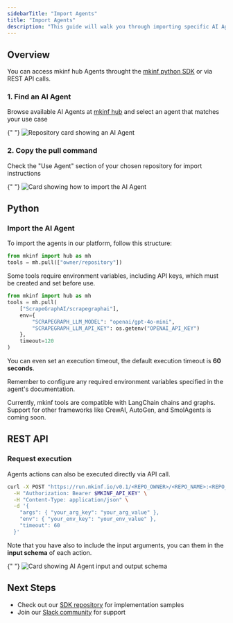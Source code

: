 ```yaml
---
sidebarTitle: "Import Agents"
title: "Import Agents"
description: "This guide will walk you through importing specific AI Agents from the hub."
---
```


## Overview

You can access mkinf hub Agents throught the [mkinf python SDK](https://pypi.org/project/mkinf/) or via REST API calls.


### 1. Find an AI Agent

Browse available AI Agents at [mkinf hub](https://hub.mkinf.io/) and select an agent that matches your use case

{" "}
<img src="/images/repository-card.png" alt="Repository card showing an AI Agent" />

### 2. Copy the pull command

Check the "Use Agent" section of your chosen repository for import instructions

{" "}
<img src="/images/use-agent-card.png" alt="Card showing how to import the AI Agent" />


## Python

### Import the AI Agent
To import the agents in our platform, follow this structure:

```python
from mkinf import hub as mh
tools = mh.pull(["owner/repository"])
```

Some tools require environment variables, including API keys, which must be created and set before use.

```python
from mkinf import hub as mh
tools = mh.pull(
    ["ScrapeGraphAI/scrapegraphai"],
    env={
        "SCRAPEGRAPH_LLM_MODEL": "openai/gpt-4o-mini",
        "SCRAPEGRAPH_LLM_API_KEY": os.getenv("OPENAI_API_KEY")
    },
    timeout=120
)
```
You can even set an execution timeout, the default execution timeout is **60 seconds**.

<Note>Remember to configure any required environment variables specified in the agent's documentation.</Note>

<Warning>Currently, mkinf tools are compatible with LangChain chains and graphs. Support for other frameworks like CrewAI, AutoGen, and SmolAgents is coming soon.</Warning>

## REST API
### Request execution
Agents actions can also be executed directly via API call.
```bash
curl -X POST "https://run.mkinf.io/v0.1/<REPO_OWNER>/<REPO_NAME>:<REPO_VERSION>/<REPO_ACTION>" \
  -H "Authorization: Bearer $MKINF_API_KEY" \
  -H "Content-Type: application/json" \
  -d '{
    "args": { "your_arg_key": "your_arg_value" },
    "env": { "your_env_key": "your_env_value" },
    "timeout": 60
  }'
```
Note that you have also to include the input arguments, you can them in the **input schema** of each action.

{" "}
<img src="/images/action.png" alt="Card showing AI Agent input and output schema" />

## Next Steps

- Check out our [SDK repository](https://github.com/mkinf-io/mkinf-py/tree/main/examples) for implementation samples
- Join our [Slack community](https://join.slack.com/t/mkinf-community/shared_invite/zt-2wa3mqqsx-27qHzCok~BCdZTowifer~g) for support
